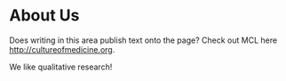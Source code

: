 # About Us

Does writing in this area publish text onto the page? Check out MCL here <http://cultureofmedicine.org>.

We like qualitative research!
